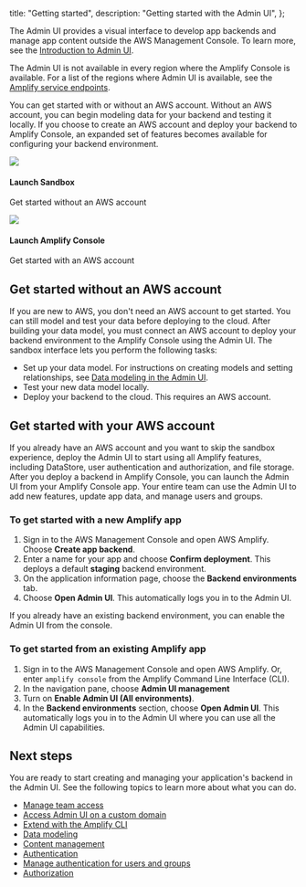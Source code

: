   title: "Getting started",
  description: "Getting started with the Admin UI",
};

The Admin UI provides a visual interface to develop app backends and manage app content outside the AWS Management Console. To learn more, see the [Introduction to Admin UI](/console/adminui/intro).

The Admin UI is not available in every region where the Amplify Console is available. For a list of the regions where Admin UI is available, see the [Amplify service endpoints](https://docs.aws.amazon.com/general/latest/gr/amplify.html).

You can get started with or without an AWS account. Without an AWS account, you can begin modeling data for your backend and testing it locally. If you choose to create an AWS account and deploy your backend to Amplify Console, an expanded set of features becomes available for configuring your backend environment.

<Grid grid-gap="2" columns="2" class="margin-top-lg margin-bottom-lg">
  <Card
    external
    url="https://sandbox.amplifyapp.com/"
    containertag="amplify-external-link"
  >
    <img slot="graphic" src="/images/console/adminui.svg" />
    <h4 slot="heading">Launch Sandbox</h4>
    <p slot="description">Get started without an AWS account</p>
  </Card>
  <Card
    external
    url="https://console.aws.amazon.com/amplify/home?#/deploy-backend"
    containertag="amplify-external-link"
  >
    <img slot="graphic" src="/assets/logo-dark.svg" />
    <h4 slot="heading">Launch Amplify Console</h4>
    <p slot="description">Get started with an AWS account</p>
  </Card>
</Grid>

## Get started without an AWS account

If you are new to AWS, you don't need an AWS account to get started. You can still model and test your data before deploying to the cloud. After building your data model, you must connect an AWS account to deploy your backend environment to the Amplify Console using the Admin UI. The sandbox interface lets you perform the following tasks:

- Set up your data model. For instructions on creating models and setting relationships, see [Data modeling in the Admin UI](/console/data/data-model#Data-modeling-in-the-Admin-UI).
- Test your new data model locally.
- Deploy your backend to the cloud. This requires an AWS account.

## Get started with your AWS account

If you already have an AWS account and you want to skip the sandbox experience, deploy the Admin UI to start using all Amplify features, including DataStore, user authentication and authorization, and file storage. After you deploy a backend in Amplify Console, you can launch the Admin UI from your Amplify Console app. Your entire team can use the Admin UI to add new features, update app data, and manage users and groups.

### To get started with a new Amplify app

1. Sign in to the AWS Management Console and open AWS Amplify. Choose **Create app backend**.
2. Enter a name for your app and choose **Confirm deployment**. This deploys a default **staging** backend environment.
3. On the application information page, choose the **Backend environments** tab.
4. Choose **Open Admin UI**. This automatically logs you in to the Admin UI.

If you already have an existing backend environment, you can enable the Admin UI from the console.

### To get started from an existing Amplify app

1. Sign in to the AWS Management Console and open AWS Amplify. Or, enter `amplify console` from the Amplify Command Line Interface (CLI).
2. In the navigation pane, choose **Admin UI management**
3. Turn on **Enable Admin UI (All environments)**.
4. In the **Backend environments** section, choose **Open Admin UI**. This automatically logs you in to the Admin UI where you can use all the Admin UI capabilities.

## Next steps

You are ready to start creating and managing your application's backend in the Admin UI. See the following topics to learn more about what you can do.

- [Manage team access](/console/adminui/access-management)
- [Access Admin UI on a custom domain](/console/adminui/custom-domain)
- [Extend with the Amplify CLI ](/console/adminui/extend-cli)
- [Data modeling](/console/data/data-model)
- [Content management](/console/data/content-management)
- [Authentication](/console/auth/authentication)
- [Manage authentication for users and groups](/console/auth/user-management)
- [Authorization](/console/authz/authorization)
